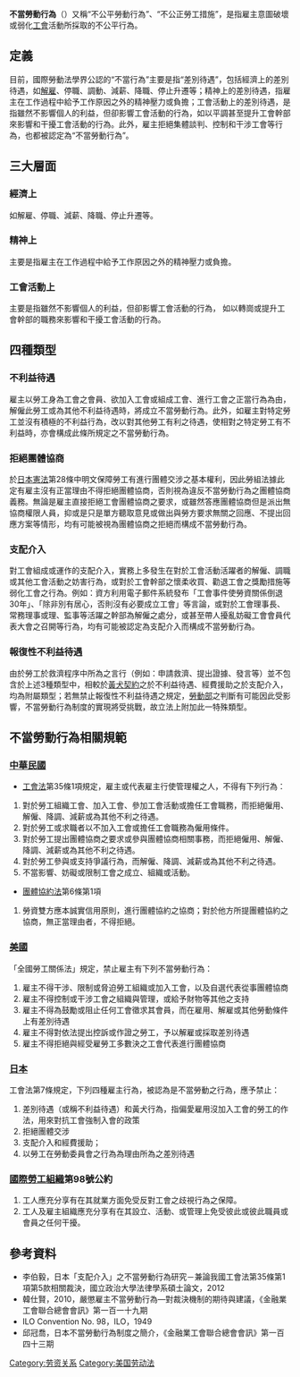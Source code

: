 {{no footnotes|time=2014-06-08T06:20:09+00:00}}
{{勞工}}
'''不當勞動行為'''（{{lang|en|Unfair labor practice}}）又稱“不公平勞動行為”、“不公正勞工措施”，是指雇主意圖破壞或弱化[[工會|工會]]活動所採取的不公平行為。

==定義== 
目前，國際勞動法學界公認的“不當行為”主要是指“差別待遇”，包括經濟上的差別待遇，如[[解雇|解雇]]、停職、調動、減薪、降職、停止升遷等；精神上的差別待遇，指雇主在工作過程中給予工作原因之外的精神壓力或負擔；工會活動上的差別待遇，是指雖然不影響個人的利益，但卻影響工會活動的行為，如以平調甚至提升工會幹部來影響和干擾工會活動的行為。此外，雇主拒絕集體談判、控制和干涉工會等行為，也都被認定為“不當勞動行為”。

==三大層面==
===經濟上===
如解雇、停職、減薪、降職、停止升遷等。

===精神上===
主要是指雇主在工作過程中給予工作原因之外的精神壓力或負擔。

===工會活動上===
主要是指雖然不影響個人的利益，但卻影響工會活動的行為， 如以轉崗或提升工會幹部的職務來影響和干擾工會活動的行為。

==四種類型==
===不利益待遇===

雇主以勞工身為工會之會員、欲加入工會或組成工會、進行工會之正當行為為由，解僱此勞工或為其他不利益待遇時，將成立不當勞動行為。此外，如雇主對特定勞工並沒有積極的不利益行為，改以對其他勞工有利之待遇，使相對之特定勞工有不利益時，亦會構成此條所規定之不當勞動行為。

===拒絕團體協商===

於[[日本憲法|日本憲法]]第28條中明文保障勞工有進行團體交涉之基本權利，因此勞組法據此定有雇主沒有正當理由不得拒絕團體協商，否則視為違反不當勞動行為之團體協商義務。無論是雇主直接拒絕工會團體協商之要求，或雖然答應團體協商但是派出無協商權限人員，抑或是只是單方聽取意見或做出與勞方要求無關之回應、不提出回應方案等情形，均有可能被視為團體協商之拒絕而構成不當勞動行為。

===支配介入===

對工會組成或運作的支配介入，實務上多發生在對於工會活動活躍者的解僱、調職或其他工會活動之妨害行為，或對於工會幹部之懷柔收買、勸退工會之獎勵措施等弱化工會之行為。例如：資方利用電子郵件系統發布「工會事件使勞資關係倒退30年」、「除非別有居心，否則沒有必要成立工會」等言論，或對於工會理事長、常務理事或理、監事等活躍之幹部為解僱之處分，或甚至帶人擾亂妨礙工會會員代表大會之召開等行為，均有可能被認定為支配介入而構成不當勞動行為。

===報復性不利益待遇===
由於勞工於救濟程序中所為之言行（例如：申請救濟、提出證據、發言等）並不包含於上述3種類型中，相較於[[黃犬契約|黃犬契約]]之於不利益待遇、經費援助之於支配介入，均為附屬類型；若無禁止報復性不利益待遇之規定，[[勞動部|勞動部]]之判斷有可能因此受影響，不當勞動行為制度的實現將受挑戰，故立法上附加此一特殊類型。

==不當勞動行為相關規範==
===[[中華民國|中華民國]]===
*[[wikisource:zh:工會法_(民國105年)|工會法]]第35條1項規定，雇主或代表雇主行使管理權之人，不得有下列行為：
#對於勞工組織工會、加入工會、參加工會活動或擔任工會職務，而拒絕僱用、解僱、降調、減薪或為其他不利之待遇。
#對於勞工或求職者以不加入工會或擔任工會職務為僱用條件。
#對於勞工提出團體協商之要求或參與團體協商相關事務，而拒絕僱用、解僱、降調、減薪或為其他不利之待遇。
#對於勞工參與或支持爭議行為，而解僱、降調、減薪或為其他不利之待遇。
#不當影響、妨礙或限制工會之成立、組織或活動。

*[[wikisource:zh:團體協約法_(民國104年)|團體協約法]]第6條第1項
#勞資雙方應本誠實信用原則，進行團體協約之協商；對於他方所提團體協約之協商，無正當理由者，不得拒絕。

===[[美國|美國]]===
「全國勞工關係法」規定，禁止雇主有下列不當勞動行為：
#雇主不得干涉、限制或脅迫勞工組織或加入工會，以及自選代表從事團體協商
#雇主不得控制或干涉工會之組織與管理，或給予財物等其他之支持
#雇主不得為鼓勵或阻止任何工會徵求其會員，而在雇用、解雇或其他勞動條件上有差別待遇
#雇主不得對依法提出控訴或作證之勞工，予以解雇或採取差別待遇
#雇主不得拒絕與經受雇勞工多數決之工會代表進行團體協商

===[[日本|日本]]===
工會法第7條規定，下列四種雇主行為，被認為是不當勞動之行為，應予禁止：
#差別待遇（或稱不利益待遇）和黃犬行為，指偏愛雇用沒加入工會的勞工的作法，用來對抗工會強制入會的政策
#拒絕團體交涉
#支配介入和經費援助；
#以勞工在勞動委員會之行為為理由所為之差別待遇

===[[國際勞工組織|國際勞工組織]]第98號公約===

#工人應充分享有在其就業方面免受反對工會之歧視行為之保障。
#工人及雇主組織應充分享有在其設立、活動、或管理上免受彼此或彼此職員或會員之任何干擾。

==參考資料==
*李伯毅，日本「支配介入」之不當勞動行為研究－兼論我國工會法第35條第1項第5款相關裁決，國立政治大學法律學系碩士論文，2012
*韓仕賢，2010，嚴懲雇主不當勞動行為—對裁決機制的期待與建議，《金融業工會聯合總會會訊》第一百一十九期
*ILO Convention No. 98，ILO，1949
*邱冠喬，日本不當勞動行為制度之簡介，《金融業工會聯合總會會訊》第一百四十三期
{{就業}}
[[Category:劳资关系|Category:劳资关系]]
[[Category:美国劳动法|Category:美国劳动法]]